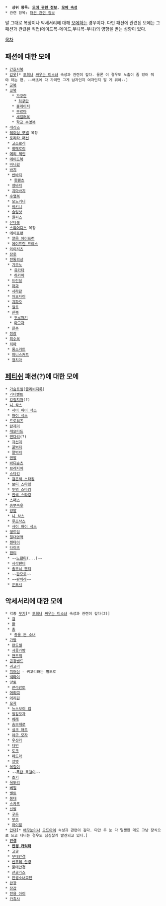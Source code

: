  *  ''' 상위 항목: [[모에 관련 정보]], [[모에 속성]]'''
 * 관련 항목: [[패션 관련 정보]]

말 그대로 복장이나 악세서리에 대해 [[모에]]하는 경우이다. 다만 패션에 관련된 모에는 그 패션과 관련된 직업(메이드복-메이드,무녀복-무녀)의 영향을 받는 성향이 있다.

[[목차]]

== 패션에 대한 모에 ==
 * [[간호사복]]
 * [[갑옷]][* [[투희]]나 [[싸우는 미소녀]] 속성과 관련이 깊다. 물론 이 경우도 노출이 좀 있어 줘야 하는 편. --애초에 다 가리면 그게 남자인지 여자인지 알 게 뭐야--]
 * [[군복]]
 * [[교복]]
    * [[가쿠란]]
     * [[하쿠란]]
    * [[블레이저]]
    * [[부르마]]
    * [[세일러복]]
    * [[학교 수영복]]
 * [[레깅스]]
 * [[레이싱 모델]] 복장
 * [[로리타 패션]]
  * [[고스로리]]
  * [[히메로리]]
 * [[메리 제인]]
 * [[메이드복]]
 * [[바니걸]]
 * [[바지]]
  * [[반바지]]
   * [[핫팬츠]]
  * [[청바지]]
  * [[치마바지]] 
 * [[수영복]]
  * [[모노키니]]
  * [[비키니]]
  * [[슬링샷]]
  * [[원피스]]
 * [[산타복]]
 * [[스튜어디스]] 복장
 * [[에이프런]]
  * [[알몸 에이프런]]
  * [[에이프런 드레스]]
 * [[와이셔츠]]
 * [[잠옷]]
 * [[전통의상]]
  * [[기모노]]
   * [[유카타]]
   * [[하카마]]
  * [[드린딜]]
  * [[마과]]
  * [[사라판]]
  * [[아오자이]]
  * [[치파오]]
  * [[킬트]]
  * [[한복]]
   * [[두루마기]]
   * [[마고자]]
  * [[한푸]]
 * [[정장]]
 * [[죄수복]]
 * [[치마]]
  * [[롱스커트]]
  * [[미니스커트]]
  * [[청치마]] 

== [[페티쉬]] 패션(?)에 대한 모에 ==
 * [[가슴트임]]([[클리비지룩]])
 * [[가터벨트]]
 * [[강철치마]](?)
 * [[니 삭스]]
  * [[사이 하이 삭스]]
  * [[하이 삭스]]
 * [[드로워즈]]
 * [[란제리]]
 * [[레오타드]]
 * [[맨다리]](?)
  * [[각선미]]
  * [[꿀벅지]]
  * [[말벅지]]
 * [[맨발]]
 * [[바디슈츠]]
 * [[브래지어]]
 * [[스타킹]]
  * [[검은색 스타킹]]
  * [[보디 스타킹]]
  * [[투명 스타킹]]
  * [[흰색 스타킹]]
 * [[스패츠]]
 * [[승부속옷]]
 * [[양말]]
  * [[니 삭스]]
  * [[루즈삭스]]
  * [[사이 하이 삭스]]
 * [[옆트임]]
 * [[절대영역]]
 * [[젠타이]]
 * [[타이츠]]
 * [[팬티]]
  * ~~[[노팬티]](...)~~
  * [[사각팬티]]
  * [[줄무늬 팬티]]
  * ~~[[판모로]]~~
  * ~~[[판치라]]~~
  * [[훈도시]]

== 악세서리에 대한 모에 ==
 * 각종 [[무기]][* [[투희]]나 [[싸우는 미소녀]] 속성과 관련이 깊다(2)]
  * [[검]]
  * [[활]]
  * [[총]]
   * [[총을 든 소녀]]
 * [[가방]] 
  * [[란도셀]]
  * [[서류가방]]
  * [[핸드백]]
 * [[곱창밴드]]
 * [[귀고리]]
 * [[피어싱]] - 귀고리와는 별도로
 * [[넥타이]]
 * [[망토]] 
  * [[전라망토]]
 * [[머리띠]]
 * [[머리핀]]
 * [[모자]]
  * [[뉴스보이 캡]]
  * [[밀짚모자]]
  * [[베레]]
  * [[솜브레로]]
  * [[실크 해트]]
  * [[야구 모자]]
  * [[우샨카]]
  * [[터번]]
  * [[토크]]
  * [[페도라]]
  * [[헬멧]]
 * [[목걸이]] 
  * ~~[[폭탄 목걸이]]~~
  * [[초커]]
 * [[목도리]]
 * [[베일]]
 * [[벨트]]
 * [[붕대]]
 * [[스카프]]
 * [[신발]]
  * [[구두]]
  * [[부츠]]
  * [[하이힐]]
 * [[안대]][* [[애꾸눈]]이나 [[오드아이]] 속성과 관련이 깊다. 다만 두 눈 다 멀쩡한 데도 그냥 장식으로 쓰고 다니는 경우도 심심찮게 발견되고 있다.]
 * '''[[안경]]''' 
  * '''[[안경 캐릭터]]'''
  * [[고글]]
  * [[무테안경]]
  * [[반무테 안경]]
  * [[뿔테안경]]
  * [[선글라스]]
  * [[안경소녀교단]]
 * [[완장]]
 * [[장갑]]
 * [[전용 아이]]
 * [[카츄샤]]
